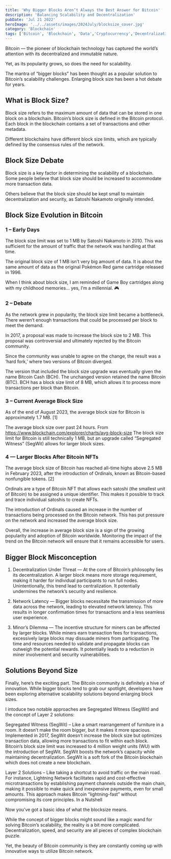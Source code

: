 ```yaml
---
title: 'Why Bigger Blocks Aren’t Always the Best Answer for Bitcoin'
description: 'Balancing Scalability and Decentralization'
pubDate: 'Jul 21 2022'
heroImage: '../../assets/images/2024July/blocksize_cover.jpg'
category: 'Blockchain'
tags: ['Bitcoin', 'Blockchain', 'Data','Cryptocurrency','Decentralization']
---
```


Bitcoin ― the pioneer of blockchain technology has captured the world’s attention with its decentralized and immutable nature.

Yet, as its popularity grows, so does the need for scalability.

The mantra of “bigger blocks” has been thought as a popular solution to Bitcoin’s scalability challenges. Enlarging block size has been a hot debate for years.

## What is Block Size?

Block size refers to the maximum amount of data that can be stored in one block on a blockchain. Bitcoin’s block size is defined in the Bitcoin protocol. Each block in the blockchain contains a set of transactions and other metadata.

Different blockchains have different block size limits, which are typically defined by the consensus rules of the network.

## Block Size Debate

Block size is a key factor in determining the scalability of a blockchain. Some people believe that block size should be increased to accommodate more transaction data.

Others believe that the block size should be kept small to maintain decentralization and security, as Satoshi Nakamoto originally intended.

## Block Size Evolution in Bitcoin
### 1 – Early Days

The block size limit was set to 1 MB by Satoshi Nakamoto in 2010. This was sufficient for the amount of traffic that the network was handling at that time.

The original block size of 1 MB isn’t very big amount of data. It is about the same amount of data as the original Pokémon Red game cartridge released in 1996.

When I think about block size, I am reminded of Game Boy cartridges along with my childhood memories… yes, I’m a millennial. 🎮

### 2 – Debate
As the network grew in popularity, the block size limit became a bottleneck. There weren’t enough transactions that could be processed per block to meet the demand.

In 2017, a proposal was made to increase the block size to 2 MB. This proposal was controversial and ultimately rejected by the Bitcoin community.

Since the community was unable to agree on the change, the result was a ‘hard fork,’ where two versions of Bitcoin diverged.

The version that included the block size upgrade was eventually given the name Bitcoin Cash (BCH). The unchanged version retained the name Bitcoin (BTC). BCH has a block size limit of 8 MB, which allows it to process more transactions per block than Bitcoin.

### 3 – Current Average Block Size
As of the end of August 2023, the average block size for Bitcoin is approximately 1.7 MB. [1]

The average block size over past 24 hours. From https://www.blockchain.com/explorer/charts/avg-block-size
The block size limit for Bitcoin is still technically 1 MB, but an upgrade called “Segregated Witness” (SegWit) allows for larger block sizes.

### 4 — Larger Blocks After Bitcoin NFTs
The average block size of Bitcoin has reached all-time highs above 2.5 MB in February 2023, after the introduction of Ordinals, known as Bitcoin-based nonfungible tokens. [2]

Ordinals are a type of Bitcoin NFT that allows each satoshi (the smallest unit of Bitcoin) to be assigned a unique identifier. This makes it possible to track and trace individual satoshis to create NFTs.

The introduction of Ordinals caused an increase in the number of transactions being processed on the Bitcoin network. This has put pressure on the network and increased the average block size.

Overall, the increase in average block size is a sign of the growing popularity and adoption of Bitcoin worldwide. Monitoring the impact of the trend on the Bitcoin network will ensure that it remains accessible for users.

## Bigger Block Misconception
1. Decentralization Under Threat — At the core of Bitcoin’s philosophy lies its decentralization. A larger block means more storage requirement, making it harder for individual participants to run full nodes. Unintentionally, this trend lead to centralization. It potentially undermines the network’s security and resilience.

2. Network Latency — Bigger blocks necessitate the transmission of more data across the network, leading to elevated network latency. This results in longer confirmation times for transactions and a less seamless user experience.

2. Minor’s Dilemma — The incentive structure for miners can be affected by larger blocks. While miners earn transaction fees for transactions, excessively large blocks may dissuade miners from participating. The time and resources needed to validate and propagate blocks can outweigh the potential rewards. It potentially leads to a reduction in miner involvement and security vulnerabilities.

## Solutions Beyond Size
Finally, here’s the exciting part. The Bitcoin community is definitely a hive of innovation. While bigger blocks tend to grab our spotlight, developers have been exploring alternative scalability solutions beyond enlarging block sizes.

I intoduce two notable approaches are Segregated Witness (SegWit) and the concept of Layer 2 solutions:

Segregated Witness (SegWit) – Like a smart rearrangement of furniture in a room. It doesn’t make the room bigger, but it makes it more spacious. Implemented in 2017, SegWit doesn’t increase the block size but optimizes transaction data, allowing more transactions to fit within each block. Bitcoin’s block size limit was increased to 4 million weight units (WU) with the introduction of SegWit. SegWit boosts the network’s capacity while maintaining decentralization. SegWit is a soft fork of the Bitcoin blockchain which does not create a new blockchain.

Layer 2 Solutions – Like taking a shortcut to avoid traffic on the main road. For instance, Lightning Network facilitates rapid and cost-effective microtransactions by establishing payment channels outside the main chain, making it possible to make quick and inexpensive payments, even for small amounts. This approach makes Bitcoin “lightning-fast” without compromising its core principles.
In a Nutshell

Now you’ve got a basic idea of what the blocksize means.

While the concept of bigger blocks might sound like a magic wand for solving Bitcoin’s scalability, the reality is a bit more complicated. Decentralization, speed, and security are all pieces of complex blockchain puzzle.

Yet, the beauty of Bitcoin community is they are constantly coming up with innovative ways to utilize Bitcoin network.

